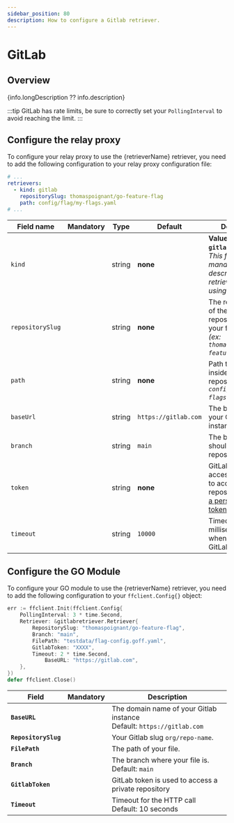 ```yaml
---
sidebar_position: 80
description: How to configure a Gitlab retriever.
---
```


# GitLab

## Overview
{info.longDescription ?? info.description}

:::tip
GitLab has rate limits, be sure to correctly set your `PollingInterval` to avoid reaching the limit.
:::

## Configure the relay proxy

To configure your relay proxy to use the {retrieverName} retriever, you need to add the following
configuration to your relay proxy configuration file:

```yaml title="goff-proxy.yaml"
# ...
retrievers:
  - kind: gitlab
    repositorySlug: thomaspoignant/go-feature-flag
    path: config/flag/my-flags.yaml
# ...
```

| Field name       |    Mandatory     | Type   | Default              | Description                                                                                                                                                                                              |
|------------------|:----------------:|--------|----------------------|----------------------------------------------------------------------------------------------------------------------------------------------------------------------------------------------------------|
| `kind`           |  <Mandatory />   | string | **none**             | **Value should be `gitlab`**.<br/>_This field is mandatory and describes which retriever you are using._                                                                                                 |
| `repositorySlug` |  <Mandatory />   | string | **none**             | The repository slug of the GitLab repository where your file is located _(ex: `thomaspoignant/go-feature-flag`)_.                                                                                        |
| `path`           |  <Mandatory />   | string | **none**             | Path to the file inside the repository _(ex: `config/flag/my-flags.yaml`)_.                                                                                                                              |
| `baseUrl`        | <NotMandatory /> | string | `https://gitlab.com` | The base URL of your GitLab instance.                                                                                                                                                                    |
| `branch`         | <NotMandatory /> | string | `main`               | The branch we should check in the repository.                                                                                                                                                            |
| `token`          | <NotMandatory /> | string | **none**             | GitLab personal access token used to access a private repository ([Create a personal access token](https://docs.gitlab.com/ee/user/profile/personal_access_tokens.html#create-a-personal-access-token)). |
| `timeout`        | <NotMandatory /> | string | `10000`              | Timeout in millisecond used when calling GitLab.                                                                                                                                                         |

## Configure the GO Module
To configure your GO module to use the {retrieverName} retriever, you need to add the following
configuration to your `ffclient.Config{}` object:

```go title="example.go"
err := ffclient.Init(ffclient.Config{
    PollingInterval: 3 * time.Second,
    Retriever: &gitlabretriever.Retriever{
        RepositorySlug: "thomaspoignant/go-feature-flag",
        Branch: "main",
        FilePath: "testdata/flag-config.goff.yaml",
        GitlabToken: "XXXX",
        Timeout: 2 * time.Second,
		    BaseURL: "https://gitlab.com",
    },
})
defer ffclient.Close()
```

| Field                |    Mandatory     | Description                                                                |
|----------------------|:----------------:|----------------------------------------------------------------------------|
| **`BaseURL`**        | <NotMandatory /> | The domain name of your Gitlab instance <br/>Default: `https://gitlab.com` |
| **`RepositorySlug`** |  <Mandatory />   | Your Gitlab slug `org/repo-name`.                                          |
| **`FilePath`**       |  <Mandatory />   | The path of your file.                                                     |
| **`Branch`**         | <NotMandatory /> | The branch where your file is.<br/>Default: `main`                         |
| **`GitlabToken`**    | <NotMandatory /> | GitLab token is used to access a private repository                        |
| **`Timeout`**        | <NotMandatory /> | Timeout for the HTTP call <br/>Default: 10 seconds                         |

